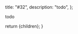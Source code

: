   title: "#32",
  description: "todo",
};

todo

  return <ContentLayout metadata={metadata}>{children}</ContentLayout>;
}
